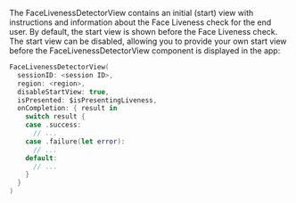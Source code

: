 The FaceLivenessDetectorView contains an initial (start) view with instructions and information about the Face Liveness check for the end user. By default, the start view is shown before the Face Liveness check. The start view can be disabled, allowing you to provide your own start view before the FaceLivenessDetectorView component is displayed in the app:

```swift
FaceLivenessDetectorView(
  sessionID: <session ID>,
  region: <region>,
  disableStartView: true,
  isPresented: $isPresentingLiveness,
  onCompletion: { result in
    switch result {
    case .success:
      // ...
    case .failure(let error):
      // ...
    default:
      // ...
    }
  }
)
```
